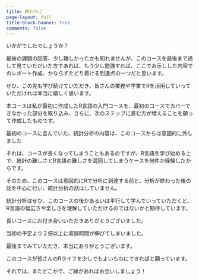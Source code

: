 ```yaml
---
title: 終わりに
page-layout: full
title-block-banner: true
comments: false
---
```


いかがでしたでしょうか？

最後の課題の回答、少し難しかったかも知れませんが、このコースを最後まで通して見ていただいた方であれば、もう少し勉強すれば、ここでお示しした内容でのレポート作成、かならずたどり着ける到達点の一つだと思います。

ぜひ、この先も学び続けていただき、皆さんの業務や学業でRを活用していっていただければ本当に嬉しく思います。

本コースは私が最初に作成したR言語の入門コースを、最初のコースでカバーできなかった部分を取り込み、さらに、次のステップに進む方が増えることを願って作成したものです。

最初のコースに含んでいた、統計分析の内容は、このコースからは意図的に外しました

それは、コースが長くなってしまうこともあるのですが、R言語を学び始める上で、統計の難しさとR言語の難しさを混同してしまうケースを何件か経験したからです。

そのため、このコースは意図的にRで分析に到達する前と、分析が終わった後の話を中心に行い、統計分析の話はしていません。

統計分析はぜひ、このコースの後かあるいは平行して学んでいっていただくと、R言語の幅広さや楽しさを理解していただけるのではないかと期待しています。

長いコースにお付き合いいただきありがとうございました。

当初の予定より２倍以上に収録時間が伸びてしまいました。

最後までみていただき、本当にありがとうございます。

このコースが皆さんのRライフを少しでもよいものにできればと願っています。

それでは、またどこかで、ご縁があればお会いしましょう！
